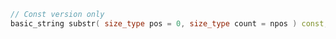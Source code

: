 ```cpp
// Const version only
basic_string substr( size_type pos = 0, size_type count = npos ) const;
```
